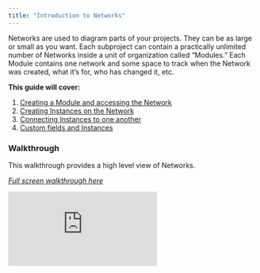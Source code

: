 ```yaml
---
title: "Introduction to Networks"
---
```


Networks are used to diagram parts of your projects. They can be as large or small as you want. Each subproject can contain a practically unlimited number of Networks inside a unit of organization called “Modules.” Each Module contains one network and some space to track when the Network was created, what it’s for, who has changed it, etc.

**This guide will cover:**
1. [Creating a Module and accessing the Network](https://docs.artemisplatform.com/createmodule)
2. [Creating Instances on the Network](https://docs.artemisplatform.com/creatinginstances)
4. [Connecting Instances to one another ](https://docs.artemisplatform.com/connectinginstances)
5. [Custom fields and Instances](https://docs.artemisplatform.com/documentinginstances)

### Walkthrough 
This walkthrough provides a high level view of Networks. 

*[Full screen walkthrough here](https://app.supademo.com/demo/clfedj8ou0hnpq50hjvu3kjmq)*

<iframe src="https://app.supademo.com/embed/kbiWNcXjCMPUy2eSDdvTq" frameborder="0" webkitallowfullscreen="true" mozallowfullscreen="true" allowfullscreen style={{"width":"719px","height":"500px","border":"none"}}></iframe>
